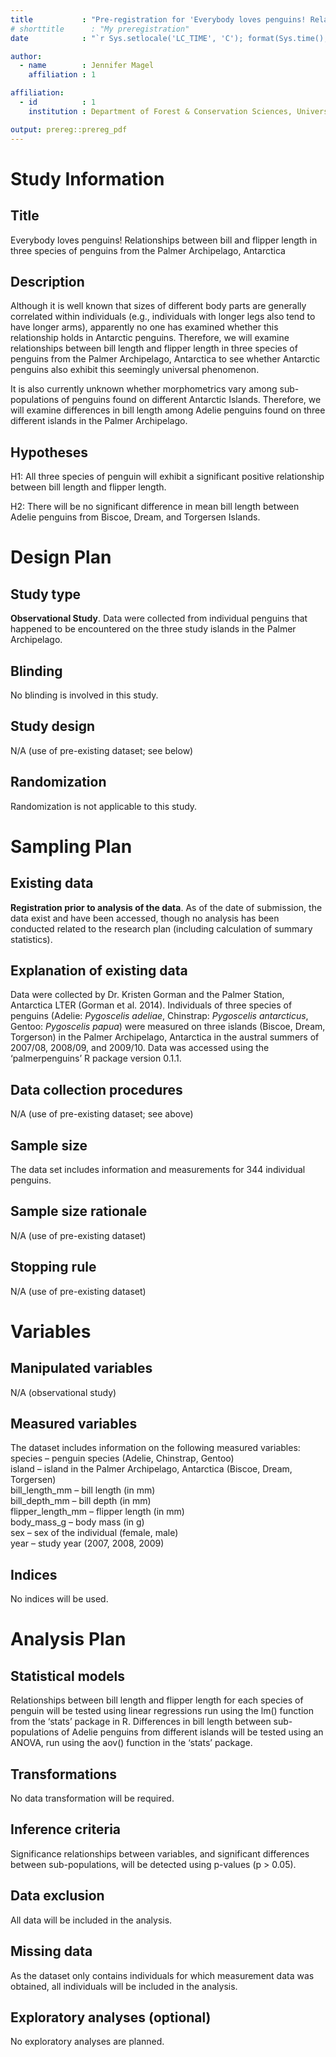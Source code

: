 ```yaml
---
title           : "Pre-registration for 'Everybody loves penguins! Relationships between bill and flipper length in three species of penguins from the Palmer Archipelago, Antarctica'"
# shorttitle      : "My preregistration"
date            : "`r Sys.setlocale('LC_TIME', 'C'); format(Sys.time(), '%d\\\\. %B %Y')`"

author: 
  - name        : Jennifer Magel
    affiliation : 1

affiliation:
  - id          : 1
    institution : Department of Forest & Conservation Sciences, University of British Columbia, Vancouver, Canada

output: prereg::prereg_pdf
---
```


# Study Information

## Title

Everybody loves penguins! Relationships between bill and flipper length in three species of penguins from the Palmer Archipelago, Antarctica


## Description

Although it is well known that sizes of different body parts are generally correlated within individuals (e.g., individuals with longer legs also tend to have longer arms), apparently no one has examined whether this relationship holds in Antarctic penguins. Therefore, we will examine relationships between bill length and flipper length in three species of penguins from the Palmer Archipelago, Antarctica to see whether Antarctic penguins also exhibit this seemingly universal phenomenon. 

It is also currently unknown whether morphometrics vary among sub-populations of penguins found on different Antarctic Islands. Therefore, we will examine differences in bill length among Adelie penguins found on three different islands in the Palmer Archipelago.


## Hypotheses

H1: All three species of penguin will exhibit a significant positive relationship between bill length and flipper length.

H2: There will be no significant difference in mean bill length between Adelie penguins from Biscoe, Dream, and Torgersen Islands.


# Design Plan

## Study type

**Observational Study**. Data were collected from individual penguins that happened to be encountered on the three study islands in the Palmer Archipelago.


## Blinding

No blinding is involved in this study.


## Study design

N/A (use of pre-existing dataset; see below)


## Randomization

Randomization is not applicable to this study.


# Sampling Plan

## Existing data

**Registration prior to analysis of the data**. As of the date of submission, the data exist and have been accessed, though no analysis has been conducted related to the research plan (including calculation of summary statistics).


## Explanation of existing data

Data were collected by Dr. Kristen Gorman and the Palmer Station, Antarctica LTER (Gorman et al. 2014). Individuals of three species of penguins (Adelie: _Pygoscelis adeliae_, Chinstrap: _Pygoscelis antarcticus_, Gentoo: _Pygoscelis papua_) were measured on three islands (Biscoe, Dream, Torgerson) in the Palmer Archipelago, Antarctica in the austral summers of 2007/08, 2008/09, and 2009/10. Data was accessed using the 'palmerpenguins' R package version 0.1.1.


## Data collection procedures

N/A (use of pre-existing dataset; see above)


## Sample size

The data set includes information and measurements for 344 individual penguins.


## Sample size rationale

N/A (use of pre-existing dataset)


## Stopping rule

N/A (use of pre-existing dataset)



# Variables

## Manipulated variables

N/A (observational study)


## Measured variables

The dataset includes information on the following measured variables:  
species – penguin species (Adelie, Chinstrap, Gentoo)  
island – island in the Palmer Archipelago, Antarctica (Biscoe, Dream, Torgersen)  
bill_length_mm – bill length (in mm)  
bill_depth_mm – bill depth (in mm)  
flipper_length_mm – flipper length (in mm)  
body_mass_g – body mass (in g)  
sex – sex of the individual (female, male)  
year – study year (2007, 2008, 2009)  


## Indices

No indices will be used.


# Analysis Plan

## Statistical models

Relationships between bill length and flipper length for each species of penguin will be tested using linear regressions run using the lm() function from the 'stats' package in R. Differences in bill length between sub-populations of Adelie penguins from different islands will be tested using an ANOVA, run using the aov() function in the 'stats' package.


## Transformations

No data transformation will be required.


## Inference criteria

Significance relationships between variables, and significant differences between sub-populations, will be detected using p-values (p > 0.05).


## Data exclusion

All data will be included in the analysis.


## Missing data

As the dataset only contains individuals for which measurement data was obtained, all individuals will be included in the analysis.


## Exploratory analyses (optional)

No exploratory analyses are planned.

